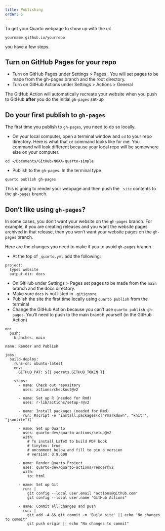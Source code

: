 ```yaml
---
title: Publishing
order: 5
---
```


To get your Quarto webpage to show up with the url
```
yourname.github.io/yourrepo
```
you have a few steps.

## Turn on GitHub Pages for your repo

* Turn on GitHub Pages under Settings > Pages . You will set pages to be made from the gh-pages branch and the root directory.
* Turn on GitHub Actions under Settings > Actions > General

The GitHub Action will automatically recreate your website when you push to GitHub **after** you do the initial `gh-pages` set-up

## Do your first publish to `gh-pages`

The first time you publish to `gh-pages`, you need to do so locally.

* On your local computer, open a terminal window and `cd` to your repo directory. Here is what that `cd` command looks like for me. You command will look different because your local repo will be somewhere else on your computer.
```
cd ~/Documents/GitHub/NOAA-quarto-simple
```
* Publish to the `gh-pages`. In the terminal type
```
quarto publish gh-pages
```
This is going to render your webpage and then push the `_site` contents to the `gh-pages` branch.


## Don't like using `gh-pages`?

In some cases, you don't want your website on the `gh-pages` branch. For example, if you are creating releases and you want the website pages archived in that release, then you won't want your website pages on the `gh-pages` branch.

Here are the changes you need to make if you to avoid `gh-pages` branch.

* At the top of `_quarto.yml` add the following:
```
project: 
  type: website
  output-dir: docs
```
* On GitHub under Settings > Pages set pages to be made from the `main` branch and the docs directory.
* Make sure `docs` is not listed in `.gitignore`
* Publish the site the first time locally using `quarto publish` from the terminal
* Change the GitHub Action because you can't use `quarto publish gh-pages`. You'll need to push to the main branch yourself (in the GitHub Action)
```
on:
  push:
    branches: main

name: Render and Publish

jobs:
  build-deploy:
    runs-on: ubuntu-latest
    env:
      GITHUB_PAT: ${{ secrets.GITHUB_TOKEN }}

    steps:
      - name: Check out repository
        uses: actions/checkout@v2 
        
      - name: Set up R (needed for Rmd)
        uses: r-lib/actions/setup-r@v2

      - name: Install packages (needed for Rmd)
        run: Rscript -e 'install.packages(c("rmarkdown", "knitr", "jsonlite"))'

      - name: Set up Quarto
        uses: quarto-dev/quarto-actions/setup@v2
        with:
          # To install LaTeX to build PDF book 
          # tinytex: true 
          # uncomment below and fill to pin a version
          # version: 0.9.600
      
      - name: Render Quarto Project
        uses: quarto-dev/quarto-actions/render@v2
        with:
          to: html

      - name: Set up Git
        run: |
          git config --local user.email "actions@github.com"
          git config --local user.name "GitHub Actions"

      - name: Commit all changes and push
        run: |
          git add -A && git commit -m 'Build site' || echo "No changes to commit"
          git push origin || echo "No changes to commit"
```
